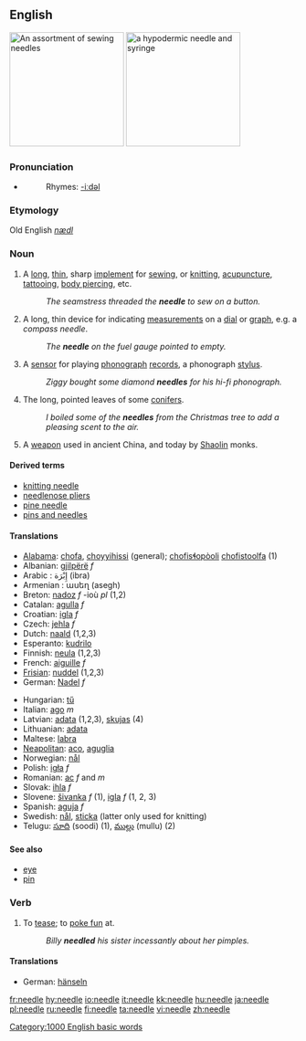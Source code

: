 {{wikipedia}}
==English==
[[Image:Needles_%28for_sewing%29.jpg|thumb|right|200px|An assortment of sewing needles]]
[[Image:Syringe_with_needle_and_needle_cap.jpeg|thumb|right|200px|a hypodermic needle and syringe]]
===Pronunciation===
*{{audio|en-us-needle.ogg|Audio (US)}}
*:Rhymes: [[Rhymes:English:-iːdəl|-iːdəl]]
===Etymology===
Old English ''[[nædl]]''

===Noun===
{{en-noun}}
# A [[long]], [[thin]], sharp [[implement]] for [[sew]]ing, or [[knit]]ting, [[acupuncture]], [[tattoo]]ing, [[body piercing]], etc.
#:''The seamstress threaded the '''needle''' to sew on a button.''
# A long, thin device for indicating [[measurement]]s on a [[dial]] or [[graph]], e.g. a ''compass needle''.
#:''The '''needle''' on the fuel gauge pointed to empty.''
# A [[sensor]] for playing [[phonograph]] [[record]]s, a phonograph [[stylus]].
#:''Ziggy bought some diamond '''needles''' for his hi-fi phonograph.''
# The long, pointed leaves of some [[conifers]].
#:''I boiled some of the '''needles''' from the Christmas tree to add a pleasing scent to the air.''
# A [[weapon]] used in ancient China, and today by [[Shaolin]] monks.


====Derived terms====
*[[knitting needle]]
*[[needlenose pliers]]
*[[pine needle]]
*[[pins and needles]]


====Translations====
{{top}}
*[[Alabama]]: [[chofa]], [[choyyihissi]] (general); [[chofisɬopòoli]] [[chofistoolfa]] (1)
*Albanian: [[gjilpërë]] ''f''
*Arabic : إِبْرَة (ibra)
*Armenian : ասեղ (asegh)
*Breton: [[nadoz]] ''f'' -ioù ''pl'' (1,2)
*Catalan: [[agulla]] ''f''
*Croatian: [[igla]] ''f''
*Czech: [[jehla]] ''f''
*Dutch: [[naald]] (1,2,3)
*Esperanto: [[kudrilo]]
*Finnish: [[neula]] (1,2,3)
*French: [[aiguille]] ''f''
*[[Frisian]]: [[nuddel]] (1,2,3)
*German: [[Nadel]] ''f''
{{mid}}
*Hungarian: [[tű]]
*Italian: [[ago]] ''m''
*Latvian: [[adata]] {{f}} (1,2,3), [[skujas]] {{f}} {{p}} (4)
*Lithuanian: [[adata]] {{f}}
*Maltese: [[labra]]
*[[Neapolitan]]: [[aco]], [[aguglia]]
*Norwegian: [[nål]]
*Polish: [[igła]] ''f''
*Romanian: [[ac]] ''f'' and ''m''
*Slovak: [[ihla]] ''f''
*Slovene: [[šivanka]] ''f'' (1), [[igla]] ''f'' (1, 2, 3)
*Spanish: [[aguja]] ''f''
*Swedish: [[nål]], [[sticka]] (latter only used for knitting)
*Telugu: [[సూది]] (soodi) (1), [[ముల్లు]] (mullu) (2)
{{bottom}}

====See also====
*[[eye]]
*[[pin]]

===Verb===
{{en-verb|needl|ing}}
#{{transitive}} To [[tease]]; to [[poke fun]] at.
#:''Billy '''needled''' his sister incessantly about her pimples.''

====Translations====
*German: [[hänseln]]
[[Category:1000 English basic words]]

[[fr:needle]]
[[hy:needle]]
[[io:needle]]
[[it:needle]]
[[kk:needle]]
[[hu:needle]]
[[ja:needle]]
[[pl:needle]]
[[ru:needle]]
[[fi:needle]]
[[ta:needle]]
[[vi:needle]]
[[zh:needle]]